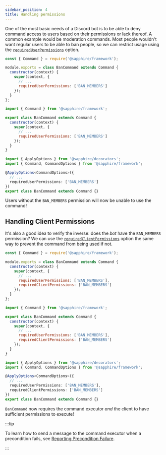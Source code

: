 ```yaml
---
sidebar_position: 4
title: Handling permissions
---
```



One of the most basic needs of a Discord bot is to be able to deny command access to users based on their permissions or
lack thereof. A common example would be moderation commands. Most people wouldn't want regular users to be able to ban
people, so we can restrict usage using the [`requiredUserPermissions`][requireduserpermissions] option.

<Tabs>
<TabItem value="javascript" label="Javascript">

```javascript {7}
const { Command } = require('@sapphire/framework');

module.exports = class BanCommand extends Command {
  constructor(context) {
    super(context, {
      // ...
      requiredUserPermissions: ['BAN_MEMBERS']
    });
  }
};
```

</TabItem>
<TabItem value="ESM" label="ESM">

```javascript {7}
import { Command } from '@sapphire/framework';

export class BanCommand extends Command {
  constructor(context) {
    super(context, {
      // ...
      requiredUserPermissions: ['BAN_MEMBERS']
    });
  }
}
```

</TabItem>
<TabItem value="typescript" label="TypeScript">

```typescript {6}
import { ApplyOptions } from '@sapphire/decorators';
import { Command, CommandOptions } from '@sapphire/framework';

@ApplyOptions<CommandOptions>({
  // ...
  requiredUserPermissions: ['BAN_MEMBERS']
})
export class BanCommand extends Command {}
```

</TabItem>
</Tabs>

Users without the `BAN_MEMBERS` permission will now be unable to use the command!

## Handling Client Permissions

It's also a good idea to verify the inverse: does the _bot_ have the `BAN_MEMBERS` permission? We can use the
[`requiredClientPermissions`][requiredclientpermissions] option the same way to prevent the command from being used if
not.

<Tabs>
<TabItem value="javascript" label="Javascript">

```javascript {8}
const { Command } = require('@sapphire/framework');

module.exports = class BanCommand extends Command {
  constructor(context) {
    super(context, {
      // ...
      requiredUserPermissions: ['BAN_MEMBERS'],
      requiredClientPermissions: ['BAN_MEMBERS']
    });
  }
};
```

</TabItem>
<TabItem value="ESM" label="ESM">

```javascript {8}
import { Command } from '@sapphire/framework';

export class BanCommand extends Command {
  constructor(context) {
    super(context, {
      // ...
      requiredUserPermissions: ['BAN_MEMBERS'],
      requiredClientPermissions: ['BAN_MEMBERS']
    });
  }
}
```

</TabItem>
<TabItem value="typescript" label="TypeScript">

```typescript {7}
import { ApplyOptions } from '@sapphire/decorators';
import { Command, CommandOptions } from '@sapphire/framework';

@ApplyOptions<CommandOptions>({
  // ...
  requiredUserPermissions: ['BAN_MEMBERS'],
  requiredClientPermissions: ['BAN_MEMBERS']
})
export class BanCommand extends Command {}
```

</TabItem>
</Tabs>

`BanCommand` now requires the command executor _and_ the client to have sufficient permissions to execute!

:::tip

To learn how to send a message to the command executor when a precondition fails, see [Reporting Precondition
Failure][reporting-precondition-failure].

:::

[requireduserpermissions]: ../../Documentation/api-framework/interfaces/CommandOptions#requireduserpermissions
[requiredclientpermissions]: ../../Documentation/api-framework/interfaces/CommandOptions#requiredclientpermissions
[reporting-precondition-failure]: ./reporting-precondition-failure
